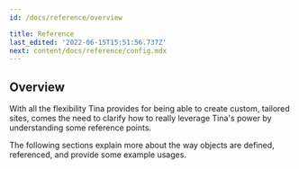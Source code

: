 ```yaml
---
id: /docs/reference/overview

title: Reference
last_edited: '2022-06-15T15:51:56.737Z'
next: content/docs/reference/config.mdx
---
```


## Overview

With all the flexibility Tina provides for being able to create custom, tailored sites, comes the need to clarify how to really leverage Tina's power by understanding some reference points.

The following sections explain more about the way objects are defined, referenced, and provide some example usages.
